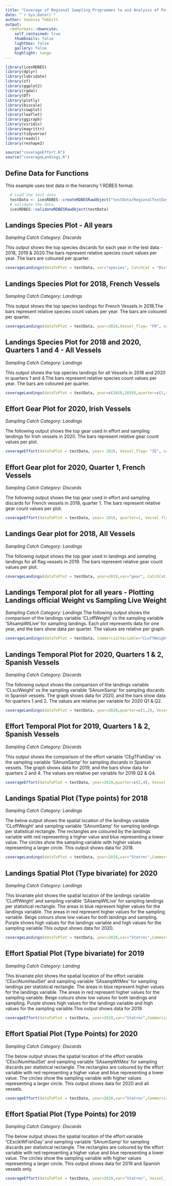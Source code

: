 ```yaml
---
title: "Coverage of Regional Sampling Programmes to aid Analysis of Potential Bias"
date: "`r Sys.Date()`"
author: Vanessa Tebbitt
output:
  rmdformats::downcute:
    self_contained: true
    thumbnails: false
    lightbox: false
    gallery: false
    highlight: tango
---
```


```r
library(icesRDBES)
library(dplyr)
library(lubridate)
library(sf)
library(ggplot2)
library(rgdal)
library(DT)
library(plotly)
library(biscale)
library(cowplot)
library(leaflet)
library(ggiraph)
library(viridis)
library(magrittr)
library(tidyverse)
library(readxl)
library(reshape2)
```


```r
source("coverageEffort.R")
source("coverageLandings.R")
```

## Define Data for Functions

This example uses test data in the hierarchy 1 RDBES format.

```r

  # Load the test data
  testData <- icesRDBES::createRDBESRawObject("testData/RegionalTestData")
  # validate the data
  icesRDBES::validateRDBESRawObject(testData)


```

## Landings Species Plot - All years
*Sampling Catch Category: Discards*

This output shows the top species discards for each year in the test data - 2018, 2019 & 2020.The bars represent relative species count values per year. The bars are coloured per quarter.

```r
coverageLandings(dataToPlot = testData, var="species", CatchCat = "Dis")
```
## Landings Species Plot for 2018, French Vessels
*Sampling Catch Category: Landings*

This output shows the top species landings for French Vessels in 2018.The bars represent relative species count values per year. The bars are coloured per quarter.

```r
coverageLandings(dataToPlot = testData, year=2018,Vessel_flag= "FR", var="species", CatchCat = "Lan")
```
## Landings Species Plot for 2018 and 2020, Quarters 1 and 4 - All Vessels

*Sampling Catch Category: Landings*

This output shows the top species landings for all Vessels in 2018 and 2020 in quarters 1 and 4.The bars represent relative species count values per year. The bars are coloured per quarter.

```r
coverageLandings(dataToPlot = testData, year=c(2018,2020),quarter=c(1,4),var="species", CatchCat = "Lan")
```
## Effort Gear Plot for 2020, Irish Vessels

*Sampling Catch Category: Landings*

The following output shows the top gear used in effort and sampling landings for Irish vessels in 2020. The bars represent relative gear count values per plot.

```r
coverageEffort(dataToPlot = testData, year= 2020, Vessel_flag= "IE", var="gear", CatchCat = "Lan")
```
## Effort Gear plot for 2020, Quarter 1, French Vessels

*Sampling Catch Category: Discards*

The following output shows the top gear used in effort and sampling discards for French vessels in 2018, quarter 1. The bars represent relative gear count values per plot.


```r
coverageEffort(dataToPlot = testData, year= 2018, quarter=1, Vessel_flag= "FR", var="gear", CatchCat = "Dis")
```

## Landings Gear plot for 2018, All Vessels

*Sampling Catch Category: Landings*

The following output shows the top gear used in landings and sampling landings for all flag vessels in 2019. The bars represent relative gear count values per plot.

```r
coverageLandings(dataToPlot = testData, year=2019,var="gear", CatchCat = "Lan")
```

## Landings Temporal plot for all years - Plotting Landings official Weight vs Sampling Live Weight

*Sampling Catch Category: Landings*
The following output shows the comparison of the landings variable 'CLoffWeight' vs the sampling variable 'SAsampWtLive' for sampling landings. Each plot represents data for one year, and the bars show data per quarter. The values are relative per graph.

```r
coverageLandings(dataToPlot = testData, CommercialVariable="CLoffWeight",  SamplingVariable = "SAsampWtLive", CatchCat = "Lan")
```

## Landings Temporal Plot for 2020, Quarters 1 & 2, Spanish Vessels

*Sampling Catch Category: Discards*

The following output shows the comparison of the landings variable 'CLsciWeight' vs the sampling variable 'SAnumSamp' for sampling discards in Spanish vessels. The graph shows data for 2020, and the bars show data for quarters 1 and 2. The values are relative per variable for 2020 Q1 & Q2.

```r
coverageLandings(dataToPlot = testData, year=2020,quarter=c(1,2), Vessel_flag = "ES", CommercialVariable="CLsciWeight",  SamplingVariable = "SAnumSamp", CatchCat = "Dis")
```
## Effort Temporal Plot for 2019, Quarters 1 & 2, Spanish Vessels

*Sampling Catch Category: Discards*

This output shows the comparison of the effort variable 'CEgTFishDay' vs the sampling variable 'SAnumSamp' for sampling discards in Spanish vessels. The graph shows data for 2019, and the bars show data for quarters 2 and 4. The values are relative per variable for 2019 Q2 & Q4.

```r
coverageEffort(dataToPlot = testData, year=2019,quarter=c(2,4), Vessel_flag = "ES", CommercialVariable="CEgTFishDay",  SamplingVariable = "SAnumSamp", CatchCat = "Dis")
```

## Landings Spatial Plot (Type points) for 2018
*Sampling Catch Category: Landings*

The below output shows the spatial location of the landings variable 'CLoffWeight' and sampling variable 'SAnumSamp' for sampling landings per statistical rectangle. The rectangles are coloured by the landings variable with red representing a higher value and blue representing a lower value. The circles show the sampling variable with higher values representing a larger circle. This output shows data for 2018.

```r
coverageLandings(dataToPlot = testData, year=2018,var="Statrec",CommercialVariable="CLoffWeight",SamplingVariable="SAnumSamp", CatchCat = "Lan", SpatialPlot = "Points" )
```

## Landings Spatial Plot (Type bivariate) for 2020

*Sampling Catch Category: Landings*

This bivariate plot shows the spatial location of the landings variable 'CLoffWeight' and sampling variable 'SAsampWtLive' for sampling landings per statistical rectangle. The areas in blue represent higher values for the landings variable. The areas in red represent higher values for the sampling variable. Beige colours show low values for both landings and sampling. Purple shows high values for the landings variable and high values for the sampling variable.This output shows data for 2020.

```r
coverageLandings(dataToPlot = testData, year=2020,var="Statrec",CommercialVariable="CLoffWeight",SamplingVariable="SAsampWtLive", CatchCat = "Lan", SpatialPlot = "Bivariate")

```


## Effort Spatial Plot (Type bivariate) for 2019

*Sampling Catch Category: Landing*

This bivariate plot shows the spatial location of the effort variable 'CEsciNumHaulSet' and sampling variable 'SAsampWtMes' for sampling landings per statistical rectangle. The areas in blue represent higher values for the landings variable. The areas in red represent higher values for the sampling variable. Beige colours show low values for both landings and sampling. Purple shows high values for the landings variable and high values for the sampling variable.This output shows data for 2019.

```r
coverageEffort(dataToPlot = testData, year=2019,var="Statrec",CommercialVariable="CEsciNumHaulSet",SamplingVariable="SAsampWtMes", CatchCat = "Lan", SpatialPlot = "Bivariate")
```


## Effort Spatial Plot (Type Points) for 2020

*Sampling Catch Category: Discards*

The below output shows the spatial location of the effort variable 'CEsciNumHaulSet' and sampling variable 'SAsampWtMes' for sampling discards per statistical rectangle. The rectangles are coloured by the effort variable with red representing a higher value and blue representing a lower value. The circles show the sampling variable with higher values representing a larger circle. This output shows data for 2020 and all vessels.

```r
coverageEffort(dataToPlot = testData, year=2020,var="Statrec",CommercialVariable="CEsciNumHaulSet",SamplingVariable="SAsampWtMes", CatchCat = "Dis", SpatialPlot = "Points")
```

## Effort Spatial Plot (Type Points) for 2019

*Sampling Catch Category: Discards*

The below output shows the spatial location of the effort variable 'CEscikWFishDay' and sampling variable 'SAnumSamp' for sampling discards per statistical rectangle. The rectangles are coloured by the effort variable with red representing a higher value and blue representing a lower value. The circles show the sampling variable with higher values representing a larger circle. This output shows data for 2019 and Spanish vessels only.

```r
coverageEffort(dataToPlot = testData, year=2019,var="Statrec", Vessel_flag= "ES", CommercialVariable="CEscikWFishDay",SamplingVariable="SAnumSamp", CatchCat = "Dis", SpatialPlot = "Points")
```




